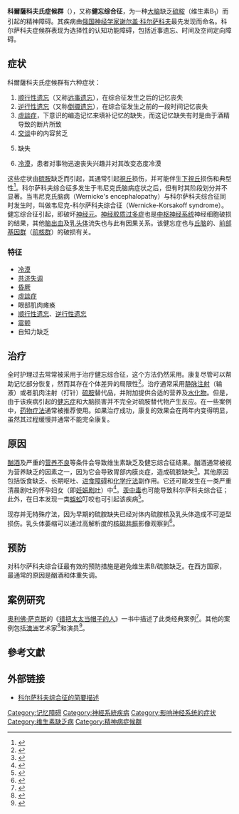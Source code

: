 {{noteTA
|T=zh:科爾薩科夫氏症候群; zh-tw:高沙可夫症候群;
|1=zh:科爾薩科夫; zh-tw:高沙可夫; zh-cn:科尔萨科夫;
|2=zh:科爾薩科夫氏症候群; zh-tw:高沙可夫症候群;
|3=zh-tw:塞吉; zh-cn:谢尔盖;
|4=zh-tw:魏尼凱; zh-cn:韦尼克;
}}
{{medical}}
{{Infobox_Disease |
Name           = 科爾薩科夫氏症候群 |
Image          = Thiamine-2D-skeletal.png |
Caption        = [[硫胺|硫胺]] |
DiseasesDB     = 14107 |
ICD10          = {{ICD10|F|10|6|f|10}} |
ICD9           = {{ICD9|291.1}}, {{ICD9|294.0}} |
ICDO           = |
OMIM          = |
MedlinePlus    = |
eMedicineSubj  = med |
eMedicineTopic = 2405 |
MeshID         = D020915 |
}}

'''科爾薩科夫氏症候群'''（{{lang|en|Korsakoff's syndrome}}），又称'''健忘综合征'''，为一种[[大脑|大脑]]缺乏[[硫胺|硫胺]]（维生素B<sub>1</sub>）而引起的精神障碍。其疾病由[[俄国|俄国]][[神经学|神经学家]][[谢尔盖·科尔萨科夫|谢尔盖·科尔萨科夫]]最先发现而命名。科尔萨科夫症候群表现为选择性的认知功能障碍，包括近事遗忘、时间及空间定向障碍。

==症状==
科爾薩科夫氏症候群有六种症状：
#[[顺行性遗忘|顺行性遗忘]]（又称[[远事遗忘|远事遗忘]]），在综合征发生之后的记忆丧失
#[[逆行性遗忘|逆行性遗忘]]（又称[[倒摄遗忘|倒摄遗忘]]），在综合征发生之前的一段时间记忆丧失
#[[虛談症|虛談症]]，下意识的编造记忆来填补记忆的缺失，而这记忆缺失有时是由于酒精导致的断片所致
#[[交谈|交谈]]中的内容贫乏
#{{link-en|自知力|Insight}}缺失
#[[冷漠|冷漠]]，患者对事物迅速丧失兴趣并对其改变态度冷漠

这些症状由[[硫胺|硫胺]]缺乏而引起，其通常引起[[視丘|視丘]]损伤，并可能伴生[[下視丘|下視丘]]{{link-en|乳头状体|Mammillary body}}损伤和典型性{{link-en|大脑萎缩|Cerebral atrophy}}<ref>{{cite book |author=Kolb, Bryan; Whishaw, Ian Q. |title=Fundamentals of human neuropsychology |publisher=Worth Publishers |location=New York |year=2003 |pages=473 |isbn=978-0-7167-5300-1 |oclc=55617319}}</ref>。科尔萨科夫综合征多发生于韦尼克氏脑病症状之后，但有时其阶段划分并不显著。当韦尼克氏脑病（Wernicke's encephalopathy）与科尔萨科夫综合征同时发生时，叫做韦尼克-科尔萨科夫综合征（Wernicke-Korsakoff syndrome）。
健忘综合征引起{{link-en|神经缺失|Functional neurological deficit}}，即破坏[[神经元|神经元]]。[[神经胶质过多症|神经胶质过多症]]也是[[中枢神经系统|中枢神经系统]]神经细胞破损的结果，其他[[脑出血|脑出血]]及[[乳头体|乳头体]]流失也与此有因果关系。该健忘症也与[[丘脑|丘脑]]的{{link-en|背内侧核|Dorsomedial hypothalamic nucleus}}、[[前部基因群|前部基因群]]（[[前核群|前核群]]）的破损有关。

===特征===
*[[冷漠|冷漠]]
*[[共济失调|共济失调]]
*[[昏厥|昏厥]]
*[[虛談症|虛談症]]
*眼部肌肉瘫痪
*[[顺行性遗忘|顺行性遗忘]]、[[逆行性遗忘|逆行性遗忘]]
*[[震颤|震颤]]
*自知力缺乏

==治疗==
全时护理过去常常被采用于治疗健忘综合征，这个方法仍然采用。康复尽管可以帮助记忆部分恢复，然而其存在个体差异的局限性<ref>{{cite journal |author=Kopelman MD, Thomson AD, Guerrini I, Marshall EJ |title=The Korsakoff syndrome: clinical aspects, psychology and treatment |journal=Alcohol and Alcoholism |volume=44 |issue=2 |pages=148–54 |year=2009 |pmid=19151162 |doi=10.1093/alcalc/agn118}}</ref>。治疗通常采用[[静脉注射|静脉注射]]（输液）或者肌肉注射（打针）[[硫胺|硫胺]]替代品，并附加提供合适的营养及[[水化物|水化物]]。但是，由于该疾病引起的[[健忘症|健忘症]]和大脑损害并不完全对硫胺替代物产生反应。在一些案例中，[[药物疗法|药物疗法]]通常被推荐使用。如果治疗成功，康复的效果会在两年内变得明显，虽然其过程缓慢并通常不能完全康复。

==原因==
[[酗酒|酗酒]]及严重的[[营养不良|营养不良]]等条件会导致维生素缺乏及健忘综合征结果。酗酒通常被视为营养缺乏的因素之一，因为它会导致胃部内膜炎症，造成硫胺缺失<ref>{{cite web
 | url=http://www.alzheimers.org.uk/site/scripts/documents_info.php?categoryID=200171&documentID=98
 | title=What is Korsakoff’s syndrome?
 | publisher=[[Alzheimer's_Society|Alzheimer's Society]]
 | date=October 2008
 | access-date=2009-12-23
 | archive-date=2010-02-23
 | archive-url=https://web.archive.org/web/20100223224825/http://www.alzheimers.org.uk/site/scripts/documents_info.php?categoryID=200171&documentID=98
 | dead-url=no
 }}</ref>。其他原因包括饭食缺乏、长期呕吐、[[进食障碍|进食障碍]]和[[化学疗法|化学疗法]]副作用。它还可能发生在一类严重清晨剧吐的怀孕妇女（即[[妊娠剧吐|妊娠剧吐]]）中<ref name=medline>{{cite web |first=Luc |last=Jasmin |date={{Date|2008-02-13|mdy}} |url=http://www.nlm.nih.gov/medlineplus/ency/article/000771.htm |title=Wernicke-Korsakoff syndrome |work=[[MedlinePlus|MedlinePlus Medical Encyclopedia]] |publisher=[[United_States_National_Library_of_Medicine|United States National Library of Medicine]] |accessdate={{Date|2009-07-16|mdy}} |archive-date=2016-07-04 |archive-url=https://web.archive.org/web/20160704221959/https://www.nlm.nih.gov/medlineplus/ency/article/000771.htm |dead-url=no }}</ref>。[[汞中毒|汞中毒]]也可能导致科尔萨科夫综合征；此外，在日本发现一类[[蜈蚣|蜈蚣]]叮咬也可引起该疾病<ref>{{cite journal |author=Mohri S, Sugiyama A, Saito K, Nakajima H |title=Centipede bites in Japan |journal=Cutis; Cutaneous Medicine for the Practitioner |volume=47 |issue=3 |pages=189–90 |pmid=2022129|date=March 1991}}</ref>。

现存并无特殊疗法，因为早期的硫胺缺失已经对体内硫胺核及乳头体造成不可逆型损伤。乳头体萎缩可以通过高解析度的[[核磁共振|核磁共振]]影像观察到<ref>{{cite book |first=Thomas D. |last=Bird |coauthors=Bruce L. Miller |chapter=Dementia |editor=Anthony S. Fauci and Tinsley Randolph Harrison |title=Harrison's principles of internal medicine |edition=17th |publisher=McGraw-Hill Medical |location=New York |year=2008 |page=2547 |isbn=978-0-07-146633-2 |oclc=254506410}}</ref>。

==预防==
对科尔萨科夫综合征最有效的预防措施是避免维生素B/硫胺缺乏。在西方国家，最通常的原因是酗酒和体重失调。

==案例研究==
[[奥利佛·萨克斯|奥利佛·萨克斯]]的《[[错把太太当帽子的人|错把太太当帽子的人]]》一书中描述了此类经典案例<ref name="book">{{cite book|last=Sacks|first=Oliver|authorlink=Oliver Sacks|title=The Man Who Mistook His Wife for a Hat, and Other Clinical Tales|publisher=Summit Books|isbn=0671554719|pages=23-39页|date=1985年12月}}</ref>。其他的案例包括[[澳洲|澳洲]]艺术家{{link-en|查尔斯·布莱克曼|Charles Blackman}}<ref>{{cite web
 | url=http://www.theage.com.au/news/arts/artists-wonderland-is-back-in-town/2006/07/28/1153816384482.html
 | title=Artist's wonderland is back in town
 | publisher=TheAge.com.au
 | access-date=2009-12-23
 | archive-date=2012-10-12
 | archive-url=https://web.archive.org/web/20121012235326/http://www.theage.com.au/news/arts/artists-wonderland-is-back-in-town/2006/07/28/1153816384482.html
 | dead-url=no
 }}</ref>和演员{{link-en|格拉汉姆·肯尼迪|Graham Kennedy}}<ref>{{cite web
 |url=http://www.bulletin.ninemsn.com.au/bulletin/site/articleIDs/6D71054423628356CA25700D0005E365 
 |title=Bulletin - Graham Kennedy 
 |publisher=Bulletin.NineMSN.com.au 
 |deadurl=bot: unknown 
 |archiveurl=https://web.archive.org/web/20050619210114/http://www.bulletin.ninemsn.com.au/bulletin/site/articleIDs/6D71054423628356CA25700D0005E365 
 |archivedate=2005-06-19 
}}</ref>。

==參考文獻==
{{reflist|2}}

==外部链接==
* [https://web.archive.org/web/20090106054653/http://www.healthatoz.com/healthatoz/Atoz/ency/korsakoffs_syndrome.jsp 科尔萨科夫综合征的简要描述]
{{Medical resources
|   DiseasesDB     = 14107 
|   ICD10          = {{ICD10|F|10|6|f|10}} 
|   ICD9           = {{ICD9|291.1}}, {{ICD9|294.0}} 
|   ICDO           = 
|   OMIM           = 
|   MedlinePlus    = 
|   eMedicineSubj  = med 
|   eMedicineTopic = 2405 
|   MeshID         = D020915 
}}
{{营养病理学}}
{{ICD-10-F}}

[[Category:记忆障碍|Category:记忆障碍]]
[[Category:神經系統疾病|Category:神經系統疾病]]
[[Category:影响神经系统的症状|Category:影响神经系统的症状]]
[[Category:维生素缺乏病|Category:维生素缺乏病]]
[[Category:精神病症候群|Category:精神病症候群]]